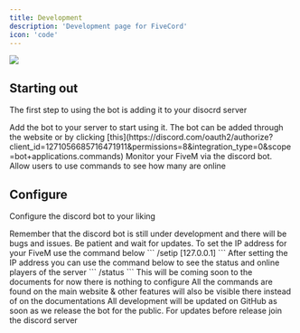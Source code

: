 ```yaml
---
title: Development
description: 'Development page for FiveCord'
icon: 'code'
---
```


<Frame>
  <img src="https://cdn.assistantscenter.com/lzq0tuub" />
</Frame>

## Starting out

The first step to using the bot is adding it to your disocrd server

<CardGroup cols={2}>
  <Card
    title="Add The Bot"
    icon="plus"
    href="https://discord.com/oauth2/authorize?client_id=1271056685716471911&permissions=8&integration_type=0&scope=bot+applications.commands"
  >
    Add the bot to your server to start using it. The bot can be added through the website or by clicking [this](https://discord.com/oauth2/authorize?client_id=1271056685716471911&permissions=8&integration_type=0&scope=bot+applications.commands)
  </Card>
  <Card
    title="Monitor FiveM Server"
    icon="monitor-waveform"
  >
    Monitor your FiveM via the discord bot. Allow users to use commands to see how many are online
  </Card>
</CardGroup>

## Configure

Configure the discord bot to your liking

<Note>
  Remember that the discord bot is still under development and there will be bugs and issues. Be patient and wait for updates.
</Note>

<CardGroup cols={2}>
  <Card
    title="Configure For FiveM"
    icon="gear"
  >
  To set the IP address for your FiveM use the command below
```
/setip [127.0.0.1]
```
After setting the IP address you can use the command below to see the status and online players of the server
```
/status
```
  </Card>
  <Card
    title="Configure For Discord Server"
    icon="discord"
    href="https://fivecord.mintlify.app/introduction"
  >
    <Note>
  This will be coming soon to the documents for now there is nothing to configure
</Note>
  </Card>

</CardGroup>

<AccordionGroup>

<Accordion icon="terminal" title="Commands">
  All the commands are found on the main website & other features will also be visible there instead of on the documentations
</Accordion>

<Accordion icon="github" title="GitHub">
    All development will be updated on GitHub as soon as we release the bot for the public. For updates before release join the discord server
  </Accordion>


</AccordionGroup>